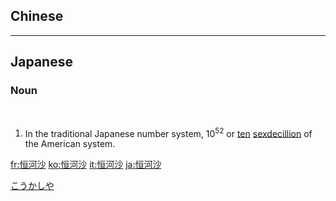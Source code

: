 {{also|恆河沙}}
==Chinese==
{{zh-see|恆河沙}}

----

==Japanese==
{{ja-kanjitab|恒|河|沙}}

===Noun===
{{ja-noun|ごうがしゃ}} <br />
{{ja-noun|こうがしゃ}}

# In the traditional Japanese number system, 10<sup>52</sup> or [[ten]] [[sexdecillion]] of the American system.

[[Category:Japanese numeral symbols|こうかしや]]

[[fr:恒河沙]]
[[ko:恒河沙]]
[[it:恒河沙]]
[[ja:恒河沙]]